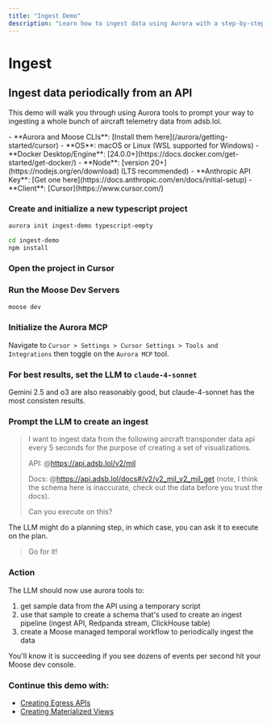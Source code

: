 ```yaml
---
title: "Ingest Demo"
description: "Learn how to ingest data using Aurora with a step-by-step TypeScript example"
---
```




# Ingest


## Ingest data periodically from an API

This demo will walk you through using Aurora tools to prompt your way to ingesting a whole bunch of aircraft telemetry data from adsb.lol.


<Callout type="info" title="Prerequisites">
- **Aurora and Moose CLIs**: [Install them here](/aurora/getting-started/cursor)
- **OS**: macOS or Linux (WSL supported for Windows)
- **Docker Desktop/Engine**: [24.0.0+](https://docs.docker.com/get-started/get-docker/)
- **Node**: [version 20+](https://nodejs.org/en/download) (LTS recommended)
- **Anthropic API Key**: [Get one here](https://docs.anthropic.com/en/docs/initial-setup)
- **Client**: [Cursor](https://www.cursor.com/) 
</Callout>

<Steps>

### Create and initialize a new typescript project

```bash filename="Terminal" copy
aurora init ingest-demo typescript-empty
```

```bash filename="Terminal" copy
cd ingest-demo
npm install
```

### Open the project in Cursor

### Run the Moose Dev Servers

```bash filename="Terminal" copy
moose dev 
```

### Initialize the Aurora MCP

Navigate to `Cursor > Settings > Cursor Settings > Tools and Integrations` then toggle on the `Aurora MCP` tool.

### For best results, set the LLM to `claude-4-sonnet`

Gemini 2.5 and o3 are also reasonably good, but claude-4-sonnet has the most consisten results.

### Prompt the LLM to create an ingest

> I want to ingest data from the following aircraft transponder data api every 5 seconds for the purpose of creating a set of visualizations.
> 
> API: @https://api.adsb.lol/v2/mil 
>
> Docs: @https://api.adsb.lol/docs#/v2/v2_mil_v2_mil_get (note, I think the schema here is inaccurate, check out the data before you trust the docs).
> 
> Can you execute on this?

The LLM might do a planning step, in which case, you can ask it to execute on the plan.

> Go for it!

### Action

The LLM should now use aurora tools to:
1. get sample data from the API using a temporary script
2. use that sample to create a schema that's used to create an ingest pipeline (ingest API, Redpanda stream, ClickHouse table)
3. create a Moose managed temporal workflow to periodically ingest the data

You'll know it is succeeding if you see dozens of events per second hit your Moose dev console.

### Continue this demo with:

* [Creating Egress APIs](/aurora/demos/egress)
* [Creating Materialized Views](/aurora/demos/mvs)

</Steps>